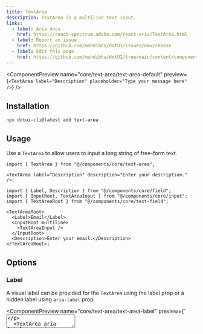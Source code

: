 ```yaml
---
title: TextArea
description: TextArea is a multiline text input.
links:
  - label: Aria docs
    href: https://react-spectrum.adobe.com/react-aria/TextArea.html
  - label: Report an issue
    href: https://github.com/mehdibha/dotUI/issues/new/choose
  - label: Edit this page
    href: https://github.com/mehdibha/dotUI/tree/main/content/components/inputs/text-area.mdx?plain=1
---
```


<ComponentPreview
  name="core/text-area/text-area-default"
  preview={`<TextArea label="Description" placeholder="Type your message here" />`}
/>

## Installation

```package-install
npx dotui-cli@latest add text-area
```

## Usage

Use a `TextArea` to allow users to input a long string of free-form text.

```tsx
import { TextArea } from "@/components/core/text-area";

<TextArea label="Description" description="Enter your description." />;
```

```tsx
import { Label, Description } from "@/components/core/field";
import { InputRoot, TextAreaInput } from "@/components/core/input";
import { TextAreaRoot } from "@/components/core/text-field";

<TextAreaRoot>
  <Label>Email</Label>
  <InputRoot multiline>
    <TextAreaInput />
  </InputRoot>
  <Description>Enter your email.</Description>
</TextAreaRoot>;
```

## Options

### Label

A visual label can be provided for the `TextArea` using the label prop or a hidden label using `aria-label` prop.

<ComponentPreview
  name="core/text-area/text-area-label"
  preview={`<TextArea label="Description" />
  <TextArea aria-label="Description" />`}
/>

### Description

An `errorMessage` can be supplied to a TextField, which will be displayed when the `isInvalid` prop is set to `true`.

<ComponentPreview
  name="core/text-area/text-area-description"
  preview={`<TextArea label="Description" description="Type your description" />`}
/>

### Error message

An `errorMessage` can be supplied to a TextArea, which will be displayed when the `isInvalid` prop is set to `true`.

<ComponentPreview
  name="core/text-area/text-area-error-message"
  preview={`<TextArea 
    label="Comment"
    isInvalid
    errorMessage="You have exceeded the comment limit for one hour." 
  />`}
/>

### Prefix and suffix

To add additional context for the `TextArea`, use the `prefix` and `suffix` props.

<ComponentPreview
  name="core/text-area/text-area-prefix-and-suffix"
  preview={`<TextArea
    label="Comment"
    placeholder="type something here"
    prefix={<Emojis />}
    suffix={<Toolbar />}
  />`}
/>

### Disabled

Use the `isDisabled` prop to disable the TextArea.

<ComponentPreview
  name="core/text-area/text-area-disabled"
  preview={`<TextArea isDisabled />`}
/>

### ReadOnly

The `isReadOnly` boolean prop makes the TextArea's text content immutable. Unlike `isDisabled`, the text area remains focusable and the contents can still be copied.

<ComponentPreview
  name="core/text-area/text-area-read-only"
  preview={`<TextArea isReadOnly />`}
/>

### Required

Use the `isRequired` prop to mark the TextArea as required.
Use the `necessityIndicator` prop to control the visual style of the required state.

<ComponentPreview
  name="core/text-area/text-area-required"
  preview={`<TextArea label="Description" isRequired necessityIndicator="icon" />`}
/>

## Uncontrolled

Use the `defaultValue` prop to set the default input value.

<ComponentPreview
  name="core/text-area/text-area-uncontrolled"
  preview={`<TextArea label="Essay" defaultValue="Roses are red, violets are blue." />`}
/>

## Controlled

Use the `value` and `onChange` props to control the value of the input.

<ComponentPreview
  name="core/text-area/text-area-controlled"
  preview={`const [inputValue, setInputValue] = React.useState("Roses are red, violets are blue.");
  return (
    <TextArea
      label="Essay"
      value={inputValue}
      onChange={(text) => {
        setInputValue(text);
      }}
    />
  );`}
/>

## Composition

If you need to customize things further, you can drop down to the composition level.

<ComponentPreview
  name="core/text-area/text-area-composition"
  preview={`<TextAreaRoot>
    <Label>Comment</Label>
    <InputRoot>
      <TextAreaInput />
    </InputRoot>
    <Description>Enter your comment.</Description>
  </TextAreaRoot>`}
/>

## API Reference

| Prop                 | Type                                                                                                   | Default  | Description                                                                                                                                                                                                                           |
| -------------------- | ------------------------------------------------------------------------------------------------------ | -------- | ------------------------------------------------------------------------------------------------------------------------------------------------------------------------------------------------------------------------------------- |
| `label`              | `ReactNode`                                                                                            |          | The content to display as the label.                                                                                                                                                                                                  |
| `description`        | `ReactNode`                                                                                            |          | A description for the field. Provides a hint such as specific requirements for what to choose.                                                                                                                                        |
| `errorMessage`       | `ReactNode \| (v: ValidationResult) => ReactNode`                                                      |          | An error message for the field.                                                                                                                                                                                                       |
| `prefix`             | `ReactNode`                                                                                            | -        | A visual to display before the input.                                                                                                                                                                                                 |
| `suffix`             | `ReactNode`                                                                                            | -        | A visual to display after the input.                                                                                                                                                                                                  |
| `isInvalid`          | `boolean`                                                                                              | -        | Whether the value is invalid.                                                                                                                                                                                                         |
| `isDisabled`         | `boolean`                                                                                              | -        | Whether the input is disabled.                                                                                                                                                                                                        |
| `isReadOnly`         | `boolean`                                                                                              | -        | Whether the input can be selected but not changed by the user.                                                                                                                                                                        |
| `isRequired`         | `boolean`                                                                                              | -        | Whether user input is required on the input before form submission.                                                                                                                                                                   |
| `validate`           | `(value: string) => ValidationError \| true \| null \| undefined`                                      | -        | A function that returns an error message if a given value is invalid. Validation errors are displayed to the user when the form is submitted if validationBehavior="native". For realtime validation, use the isInvalid prop instead. |
| `autoFocus`          | `boolean`                                                                                              | -        | Whether the element should receive focus on render.                                                                                                                                                                                   |
| `value`              | `string`                                                                                               | -        | The current value (controlled).                                                                                                                                                                                                       |
| `defaultValue`       | `string`                                                                                               | -        | The default value (uncontrolled).                                                                                                                                                                                                     |
| `autoComplete`       | `string`                                                                                               | -        | Describes the type of autocomplete functionality the input should provide if any.                                                                                                                                                     |
| `maxLength`          | `number`                                                                                               | -        | The maximum number of characters supported by the input.                                                                                                                                                                              |
| `minLength`          | `number`                                                                                               | -        | The minimum number of characters required by the input.                                                                                                                                                                               |
| `pattern`            | `string`                                                                                               | -        | Regex pattern that the value of the input must match to be valid.                                                                                                                                                                     |
| `type`               | `'text' \| 'search' \| 'url' \| 'tel' \| 'email' \| 'password' \| string & {}`                         | -        | The type of input to render.                                                                                                                                                                                                          |
| `inputMode`          | `'none' \| 'text' \| 'tel' \| 'url' \| 'email' \| 'numeric' \| 'decimal' \| 'search'`                  | -        | Hints at the type of data that might be entered by the user while editing the element or its contents.                                                                                                                                |
| `name`               | `string`                                                                                               | -        | The name of the input element, used when submitting an HTML form.                                                                                                                                                                     |
| `validationBehavior` | `'native' \| 'aria'`                                                                                   | 'native' | Whether to use native HTML form validation to prevent form submission when the value is missing or invalid, or mark the field as required or invalid via ARIA.                                                                        |
| `children`           | `ReactNode \| (values: TextFieldRenderProps & {defaultChildren: ReactNode \| undefined}) => ReactNode` | -        | The children of the component. A function may be provided to alter the children based on component state.                                                                                                                             |
| `className`          | `string`                                                                                               | -        | The CSS className for the element.                                                                                                                                                                                                    |
| `style`              | `CSSProperties \| (values: TextFieldRenderProps & {defaultStyle: CSSProperties}) => CSSProperties`     | -        | The inline style for the element. A function may be provided to compute the style based on component state.                                                                                                                           |

| Event                 | Type                                        | Description                                                                                                      |
| --------------------- | ------------------------------------------- | ---------------------------------------------------------------------------------------------------------------- |
| `onFocus`             | `(e: FocusEvent<Target>) => void`           | Handler that is called when the element receives focus.                                                          |
| `onBlur`              | `(e: FocusEvent<Target>) => void`           | Handler that is called when the element loses focus.                                                             |
| `onFocusChange`       | `(isFocused: boolean) => void`              | Handler that is called when the element's focus status changes.                                                  |
| `onKeyDown`           | `(e: KeyboardEvent) => void`                | Handler that is called when a key is pressed.                                                                    |
| `onKeyUp`             | `(e: KeyboardEvent) => void`                | Handler that is called when a key is released.                                                                   |
| `onChange`            | `(value: T) => void`                        | Handler that is called when the value changes.                                                                   |
| `onCopy`              | `ClipboardEventHandler<HTMLInputElement>`   | Handler that is called when the user copies text.                                                                |
| `onCut`               | `ClipboardEventHandler<HTMLInputElement>`   | Handler that is called when the user cuts text.                                                                  |
| `onPaste`             | `ClipboardEventHandler<HTMLInputElement>`   | Handler that is called when the user pastes text.                                                                |
| `onCompositionStart`  | `CompositionEventHandler<HTMLInputElement>` | Handler that is called when a text composition system starts a new text composition session.                     |
| `onCompositionEnd`    | `CompositionEventHandler<HTMLInputElement>` | Handler that is called when a text composition system completes or cancels the current text composition session. |
| `onCompositionUpdate` | `CompositionEventHandler<HTMLInputElement>` | Handler that is called when a new character is received in the current text composition session.                 |
| `onSelect`            | `ReactEventHandler<HTMLInputElement>`       | Handler that is called when text in the input is selected.                                                       |
| `onBeforeInput`       | `FormEventHandler<HTMLInputElement>`        | Handler that is called when the input value is about to be modified.                                             |
| `onInput`             | `FormEventHandler<HTMLInputElement>`        | Handler that is called when the input value is modified.                                                         |

| Data attribute    | Description                          |
| ----------------- | ------------------------------------ |
| `[data-disabled]` | Whether the text field is disabled.  |
| `[data-invalid]`  | Whether the text field is invalid.   |
| `[data-readonly]` | Whether the text field is read only. |
| `[data-required]` | Whether the text field is required.  |
